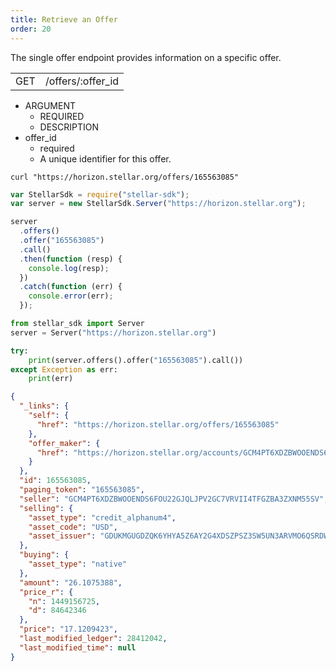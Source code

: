 ```yaml
---
title: Retrieve an Offer
order: 20
---
```



The single offer endpoint provides information on a specific offer.

<Endpoint>

|     |                   |
| --- | ----------------- |
| GET | /offers/:offer_id |

</Endpoint>

<AttributeTable>

- ARGUMENT
  - REQUIRED
  - DESCRIPTION
- offer_id
  - required
  - A unique identifier for this offer.

</AttributeTable>

<CodeExample title="Example Request">

```curl
curl "https://horizon.stellar.org/offers/165563085"
```

```js
var StellarSdk = require("stellar-sdk");
var server = new StellarSdk.Server("https://horizon.stellar.org");

server
  .offers()
  .offer("165563085")
  .call()
  .then(function (resp) {
    console.log(resp);
  })
  .catch(function (err) {
    console.error(err);
  });
```

```python
from stellar_sdk import Server
server = Server("https://horizon.stellar.org")

try:
    print(server.offers().offer("165563085").call())
except Exception as err:
    print(err)
```
  
</CodeExample>

<ExampleResponse title="Example Response">

```json
{
  "_links": {
    "self": {
      "href": "https://horizon.stellar.org/offers/165563085"
    },
    "offer_maker": {
      "href": "https://horizon.stellar.org/accounts/GCM4PT6XDZBWOOENDS6FOU22GJQLJPV2GC7VRVII4TFGZBA3ZXNM55SV"
    }
  },
  "id": 165563085,
  "paging_token": "165563085",
  "seller": "GCM4PT6XDZBWOOENDS6FOU22GJQLJPV2GC7VRVII4TFGZBA3ZXNM55SV",
  "selling": {
    "asset_type": "credit_alphanum4",
    "asset_code": "USD",
    "asset_issuer": "GDUKMGUGDZQK6YHYA5Z6AY2G4XDSZPSZ3SW5UN3ARVMO6QSRDWP5YLEX"
  },
  "buying": {
    "asset_type": "native"
  },
  "amount": "26.1075388",
  "price_r": {
    "n": 1449156725,
    "d": 84642346
  },
  "price": "17.1209423",
  "last_modified_ledger": 28412042,
  "last_modified_time": null
}
```

</ExampleResponse>
